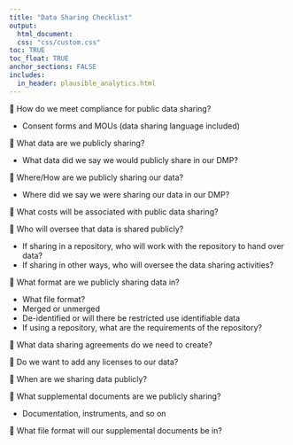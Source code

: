 ```yaml
---
title: "Data Sharing Checklist"
output: 
  html_document:
  css: "css/custom.css"
toc: TRUE
toc_float: TRUE
anchor_sections: FALSE
includes:
  in_header: plausible_analytics.html
---
```


🔲 How do we meet compliance for public data sharing?

  - Consent forms and MOUs (data sharing language included)

🔲 What data are we publicly sharing?

  - What data did we say we would publicly share in our DMP?
  
🔲 Where/How are we publicly sharing our data?

  - Where did we say we were sharing our data in our DMP?
  
🔲 What costs will be associated with public data sharing?

🔲 Who will oversee that data is shared publicly?

  - If sharing in a repository, who will work with the repository to hand over data?
  - If sharing in other ways, who will oversee the data sharing activities?

🔲 What format are we publicly sharing data in?

  - What file format?
  - Merged or unmerged
  - De-identified or will there be restricted use identifiable data
  - If using a repository, what are the requirements of the repository?
  
🔲 What data sharing agreements do we need to create?

🔲 Do we want to add any licenses to our data?

🔲 When are we sharing data publicly?

🔲 What supplemental documents are we publicly sharing?

  - Documentation, instruments, and so on

🔲 What file format will our supplemental documents be in?


